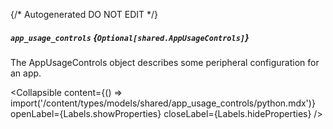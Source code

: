 {/* Autogenerated DO NOT EDIT  */}

##### `app_usage_controls` *{`Optional[shared.AppUsageControls]`}*
The AppUsageControls object describes some peripheral configuration for an app.

<Collapsible content={() => import('/content/types/models/shared/app_usage_controls/python.mdx')} openLabel={Labels.showProperties} closeLabel={Labels.hideProperties} />



